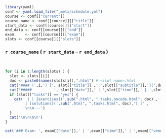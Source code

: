 ```r
library(yaml)
conf <- yaml.load_file("_meta/schedule.yml")
course <- conf[["current"]]
course_name <- conf[[course]][["title"]] 
start_data <- conf[[course]][["start"]] 
end_data <- conf[[course]][["end"]] 
exam     <- conf[[course]][["exam"]] 
slots <- conf[[course]][["slots"]] 
```

### `r course_name` ( `r start_data` -- `r end_data` )

<br/>

```r
for (i in 1:length(slots) ) {
  slot <- slots[[i]]
  doc <- paste0(names(slots[i]),".html") # <slot name>.html
  cat('#### (',i,') [', slot[["title"]] ,':',slot[["subtitle"]],'](',doc,')\n\n')
  cat('#####          ', slot[["date"]],' | ',slot[["time"]],' | ',slot[["venue"]])
  if (slot[["tasks"]] == "yes") {
    cat(' | [ [exercises](',sub(".html", ".tasks.nocode.html", doc) ,') ]' ,' ',
        '[ [solutions](',sub(".html", ".tasks.html", doc),') ]' ,
        '\n\n---')
  } 
  cat('\n\n\n\n')
}

cat('### Exam: ', exam[["date"]],' | ',exam[["time"]],' | ',exam[["venue"]])
```

